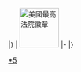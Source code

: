 |}
| [[File:Seal of the United States Supreme Court.svg|80px|美國最高法院徽章]]
|-
|}<noinclude>
{{U.S. Supreme Court composition template navbox}}
[[Category:美国最高法院模板|*5]]
</noinclude>